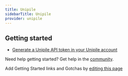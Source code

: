 ```yaml
---
title: Unipile
sidebarTitle: Unipile
provider: unipile
---
```



<Overview />


## Getting started
-   [Generate a Unipile API token in your Unipile account](https://developer.unipile.com/docs/api-usage)

<Tip>Need help getting started? Get help in the [community](https://nango.dev/slack).</Tip>

<Note>Add Getting Started links and Gotchas by [editing this page](https://github.com/nangohq/nango/tree/master/docs-v2/integrations/all/unipile.mdx)</Note>